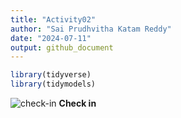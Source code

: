 ```yaml
---
title: "Activity02"
author: "Sai Prudhvitha Katam Reddy"
date: "2024-07-11"
output: github_document
---
```


```r
library(tidyverse)
library(tidymodels)
```


![check-in](../README-img/noun-magnifying-glass.png) **Check in**